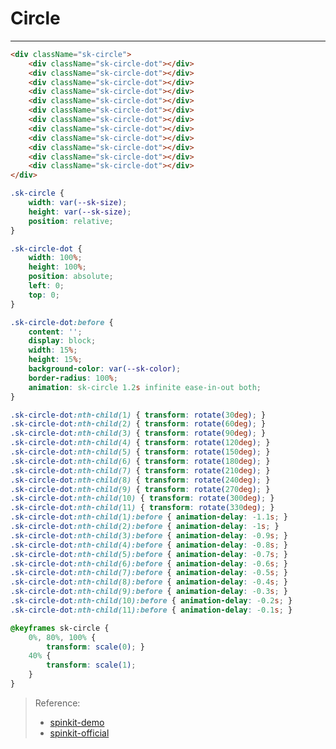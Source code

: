 
<Meta />

<style>
{`
    .sk-circle {
        --sk-size: 40px;
        --sk-color: #1ea7fd;
        width: var(--sk-size);
        height: var(--sk-size);
        position: relative;
    }

    .sk-circle-dot {
        width: 100%;
        height: 100%;
        position: absolute;
        left: 0;
        top: 0;
    }

    .sk-circle-dot:before {
        content: '';
        display: block;
        width: 15%;
        height: 15%;
        background-color: var(--sk-color);
        border-radius: 100%;
        animation: sk-circle 1.2s infinite ease-in-out both;
    }

    .sk-circle-dot:nth-child(1) { transform: rotate(30deg); }
    .sk-circle-dot:nth-child(2) { transform: rotate(60deg); }
    .sk-circle-dot:nth-child(3) { transform: rotate(90deg); }
    .sk-circle-dot:nth-child(4) { transform: rotate(120deg); }
    .sk-circle-dot:nth-child(5) { transform: rotate(150deg); }
    .sk-circle-dot:nth-child(6) { transform: rotate(180deg); }
    .sk-circle-dot:nth-child(7) { transform: rotate(210deg); }
    .sk-circle-dot:nth-child(8) { transform: rotate(240deg); }
    .sk-circle-dot:nth-child(9) { transform: rotate(270deg); }
    .sk-circle-dot:nth-child(10) { transform: rotate(300deg); }
    .sk-circle-dot:nth-child(11) { transform: rotate(330deg); }
    .sk-circle-dot:nth-child(1):before { animation-delay: -1.1s; }
    .sk-circle-dot:nth-child(2):before { animation-delay: -1s; }
    .sk-circle-dot:nth-child(3):before { animation-delay: -0.9s; }
    .sk-circle-dot:nth-child(4):before { animation-delay: -0.8s; }
    .sk-circle-dot:nth-child(5):before { animation-delay: -0.7s; }
    .sk-circle-dot:nth-child(6):before { animation-delay: -0.6s; }
    .sk-circle-dot:nth-child(7):before { animation-delay: -0.5s; }
    .sk-circle-dot:nth-child(8):before { animation-delay: -0.4s; }
    .sk-circle-dot:nth-child(9):before { animation-delay: -0.3s; }
    .sk-circle-dot:nth-child(10):before { animation-delay: -0.2s; }
    .sk-circle-dot:nth-child(11):before { animation-delay: -0.1s; }

    @keyframes sk-circle {
        0%, 80%, 100% {
            transform: scale(0); }
        40% {
            transform: scale(1);
        }
    }        
`}
</style>

# Circle

<Unstyled>
    <div className="p-20">
        <div className="sk-circle">
            <div className="sk-circle-dot"></div>
            <div className="sk-circle-dot"></div>
            <div className="sk-circle-dot"></div>
            <div className="sk-circle-dot"></div>
            <div className="sk-circle-dot"></div>
            <div className="sk-circle-dot"></div>
            <div className="sk-circle-dot"></div>
            <div className="sk-circle-dot"></div>
            <div className="sk-circle-dot"></div>
            <div className="sk-circle-dot"></div>
            <div className="sk-circle-dot"></div>
            <div className="sk-circle-dot"></div>
        </div>
    </div>
</Unstyled>

---

```html
<div className="sk-circle">
    <div className="sk-circle-dot"></div>
    <div className="sk-circle-dot"></div>
    <div className="sk-circle-dot"></div>
    <div className="sk-circle-dot"></div>
    <div className="sk-circle-dot"></div>
    <div className="sk-circle-dot"></div>
    <div className="sk-circle-dot"></div>
    <div className="sk-circle-dot"></div>
    <div className="sk-circle-dot"></div>
    <div className="sk-circle-dot"></div>
    <div className="sk-circle-dot"></div>
    <div className="sk-circle-dot"></div>
</div>
```

```css
.sk-circle {
    width: var(--sk-size);
    height: var(--sk-size);
    position: relative;
}

.sk-circle-dot {
    width: 100%;
    height: 100%;
    position: absolute;
    left: 0;
    top: 0;
}

.sk-circle-dot:before {
    content: '';
    display: block;
    width: 15%;
    height: 15%;
    background-color: var(--sk-color);
    border-radius: 100%;
    animation: sk-circle 1.2s infinite ease-in-out both;
}

.sk-circle-dot:nth-child(1) { transform: rotate(30deg); }
.sk-circle-dot:nth-child(2) { transform: rotate(60deg); }
.sk-circle-dot:nth-child(3) { transform: rotate(90deg); }
.sk-circle-dot:nth-child(4) { transform: rotate(120deg); }
.sk-circle-dot:nth-child(5) { transform: rotate(150deg); }
.sk-circle-dot:nth-child(6) { transform: rotate(180deg); }
.sk-circle-dot:nth-child(7) { transform: rotate(210deg); }
.sk-circle-dot:nth-child(8) { transform: rotate(240deg); }
.sk-circle-dot:nth-child(9) { transform: rotate(270deg); }
.sk-circle-dot:nth-child(10) { transform: rotate(300deg); }
.sk-circle-dot:nth-child(11) { transform: rotate(330deg); }
.sk-circle-dot:nth-child(1):before { animation-delay: -1.1s; }
.sk-circle-dot:nth-child(2):before { animation-delay: -1s; }
.sk-circle-dot:nth-child(3):before { animation-delay: -0.9s; }
.sk-circle-dot:nth-child(4):before { animation-delay: -0.8s; }
.sk-circle-dot:nth-child(5):before { animation-delay: -0.7s; }
.sk-circle-dot:nth-child(6):before { animation-delay: -0.6s; }
.sk-circle-dot:nth-child(7):before { animation-delay: -0.5s; }
.sk-circle-dot:nth-child(8):before { animation-delay: -0.4s; }
.sk-circle-dot:nth-child(9):before { animation-delay: -0.3s; }
.sk-circle-dot:nth-child(10):before { animation-delay: -0.2s; }
.sk-circle-dot:nth-child(11):before { animation-delay: -0.1s; }

@keyframes sk-circle {
    0%, 80%, 100% {
        transform: scale(0); }
    40% {
        transform: scale(1);
    }
}
```

> Reference:
> - [spinkit-demo](https://tobiasahlin.com/spinkit/)
> - [spinkit-official](https://github.com/tobiasahlin/SpinKit)